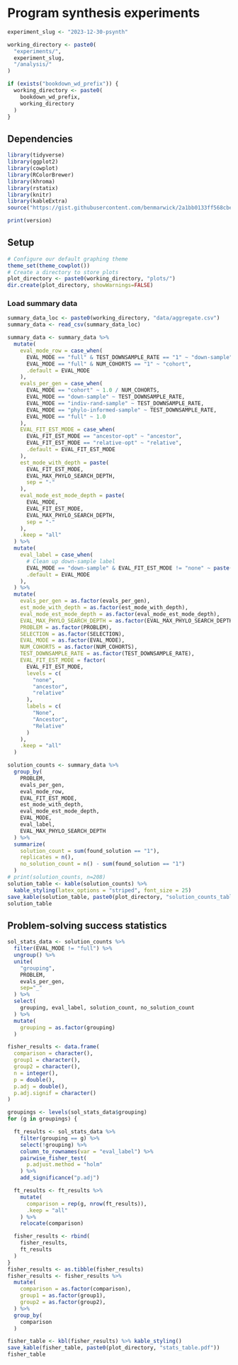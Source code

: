 # Program synthesis experiments

```r
experiment_slug <- "2023-12-30-psynth"

working_directory <- paste0(
  "experiments/",
  experiment_slug,
  "/analysis/"
)

if (exists("bookdown_wd_prefix")) {
  working_directory <- paste0(
    bookdown_wd_prefix,
    working_directory
  )
}
```

## Dependencies

```r
library(tidyverse)
library(ggplot2)
library(cowplot)
library(RColorBrewer)
library(khroma)
library(rstatix)
library(knitr)
library(kableExtra)
source("https://gist.githubusercontent.com/benmarwick/2a1bb0133ff568cbe28d/raw/fb53bd97121f7f9ce947837ef1a4c65a73bffb3f/geom_flat_violin.R")
```

```r
print(version)
```

## Setup

```r
# Configure our default graphing theme
theme_set(theme_cowplot())
# Create a directory to store plots
plot_directory <- paste0(working_directory, "plots/")
dir.create(plot_directory, showWarnings=FALSE)
```

### Load summary data

```r
summary_data_loc <- paste0(working_directory, "data/aggregate.csv")
summary_data <- read_csv(summary_data_loc)

summary_data <- summary_data %>%
  mutate(
    eval_mode_row = case_when(
      EVAL_MODE == "full" & TEST_DOWNSAMPLE_RATE == "1" ~ "down-sample",
      EVAL_MODE == "full" & NUM_COHORTS == "1" ~ "cohort",
      .default = EVAL_MODE
    ),
    evals_per_gen = case_when(
      EVAL_MODE == "cohort" ~ 1.0 / NUM_COHORTS,
      EVAL_MODE == "down-sample" ~ TEST_DOWNSAMPLE_RATE,
      EVAL_MODE == "indiv-rand-sample" ~ TEST_DOWNSAMPLE_RATE,
      EVAL_MODE == "phylo-informed-sample" ~ TEST_DOWNSAMPLE_RATE,
      EVAL_MODE == "full" ~ 1.0
    ),
    EVAL_FIT_EST_MODE = case_when(
      EVAL_FIT_EST_MODE == "ancestor-opt" ~ "ancestor",
      EVAL_FIT_EST_MODE == "relative-opt" ~ "relative",
      .default = EVAL_FIT_EST_MODE
    ),
    est_mode_with_depth = paste(
      EVAL_FIT_EST_MODE,
      EVAL_MAX_PHYLO_SEARCH_DEPTH,
      sep = "-"
    ),
    eval_mode_est_mode_depth = paste(
      EVAL_MODE,
      EVAL_FIT_EST_MODE,
      EVAL_MAX_PHYLO_SEARCH_DEPTH,
      sep = "-"
    ),
    .keep = "all"
  ) %>%
  mutate(
    eval_label = case_when(
      # Clean up down-sample label
      EVAL_MODE == "down-sample" & EVAL_FIT_EST_MODE != "none" ~ paste("down-sample", EVAL_FIT_EST_MODE, sep="-"),
      .default = EVAL_MODE
    ),
  ) %>%
  mutate(
    evals_per_gen = as.factor(evals_per_gen),
    est_mode_with_depth = as.factor(est_mode_with_depth),
    eval_mode_est_mode_depth = as.factor(eval_mode_est_mode_depth),
    EVAL_MAX_PHYLO_SEARCH_DEPTH = as.factor(EVAL_MAX_PHYLO_SEARCH_DEPTH),
    PROBLEM = as.factor(PROBLEM),
    SELECTION = as.factor(SELECTION),
    EVAL_MODE = as.factor(EVAL_MODE),
    NUM_COHORTS = as.factor(NUM_COHORTS),
    TEST_DOWNSAMPLE_RATE = as.factor(TEST_DOWNSAMPLE_RATE),
    EVAL_FIT_EST_MODE = factor(
      EVAL_FIT_EST_MODE,
      levels = c(
        "none",
        "ancestor",
        "relative"
      ),
      labels = c(
        "None",
        "Ancestor",
        "Relative"
      )
    ),
    .keep = "all"
  )

solution_counts <- summary_data %>%
  group_by(
    PROBLEM,
    evals_per_gen,
    eval_mode_row,
    EVAL_FIT_EST_MODE,
    est_mode_with_depth,
    eval_mode_est_mode_depth,
    EVAL_MODE,
    eval_label,
    EVAL_MAX_PHYLO_SEARCH_DEPTH
  ) %>%
  summarize(
    solution_count = sum(found_solution == "1"),
    replicates = n(),
    no_solution_count = n() - sum(found_solution == "1")
  )
# print(solution_counts, n=208)
solution_table <- kable(solution_counts) %>%
  kable_styling(latex_options = "striped", font_size = 25)
save_kable(solution_table, paste0(plot_directory, "solution_counts_table.pdf"))
solution_table
```

## Problem-solving success statistics

```r
sol_stats_data <- solution_counts %>%
  filter(EVAL_MODE != "full") %>%
  ungroup() %>%
  unite(
    "grouping",
    PROBLEM,
    evals_per_gen,
    sep="_"
  ) %>%
  select(
    grouping, eval_label, solution_count, no_solution_count
  ) %>%
  mutate(
    grouping = as.factor(grouping)
  )
```

```r
fisher_results <- data.frame(
  comparison = character(),
  group1 = character(),
  group2 = character(),
  n = integer(),
  p = double(),
  p.adj = double(),
  p.adj.signif = character()
)

groupings <- levels(sol_stats_data$grouping)
for (g in groupings) {

  ft_results <- sol_stats_data %>%
    filter(grouping == g) %>%
    select(!grouping) %>%
    column_to_rownames(var = "eval_label") %>%
    pairwise_fisher_test(
      p.adjust.method = "holm"
    ) %>%
    add_significance("p.adj")

  ft_results <- ft_results %>%
    mutate(
      comparison = rep(g, nrow(ft_results)),
      .keep = "all"
    ) %>%
    relocate(comparison)

  fisher_results <- rbind(
    fisher_results,
    ft_results
  )
}
fisher_results <- as.tibble(fisher_results)
fisher_results <- fisher_results %>%
  mutate(
    comparison = as.factor(comparison),
    group1 = as.factor(group1),
    group2 = as.factor(group2),
  ) %>%
  group_by(
    comparison
  )

fisher_table <- kbl(fisher_results) %>% kable_styling()
save_kable(fisher_table, paste0(plot_directory, "stats_table.pdf"))
fisher_table
```